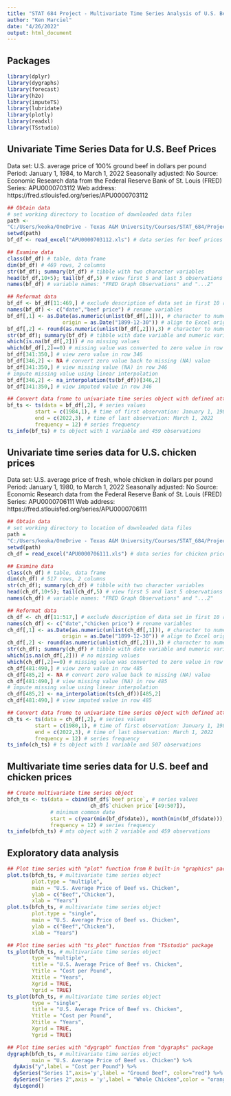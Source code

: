 ---
title: "STAT 684 Project - Multivariate Time Series Analysis of U.S. Beef and Chicken Prices"
author: "Ken Marciel"
date: "4/26/2022"
output: html_document
---

## Packages

```{r packages, message=FALSE, warning=FALSE}
library(dplyr)
library(dygraphs)
library(forecast)
library(h2o)
library(imputeTS)
library(lubridate)
library(plotly)
library(readxl)
library(TSstudio)
```


## Univariate Time Series Data for U.S. Beef Prices

Data set: U.S. average price of 100% ground beef in dollars per pound
Period: January 1, 1984, to March 1, 2022
Seasonally adjusted: No
Source: Economic Research data from the Federal Reserve Bank of St. Louis (FRED)
Series: APU0000703112
Web address: https://fred.stlouisfed.org/series/APU0000703112

```{r beefDataSet, include=FALSE}
## Obtain data
# set working directory to location of downloaded data files
path <- 
"C:/Users/keoka/OneDrive - Texas A&M University/Courses/STAT_684/Project/Data"
setwd(path)
bf_df <- read_excel("APU0000703112.xls") # data series for beef prices

## Examine data
class(bf_df) # table, data frame
dim(bf_df) # 469 rows, 2 columns
str(bf_df); summary(bf_df) # tibble with two character variables
head(bf_df,10+5); tail(bf_df,5) # view first 5 and last 5 observations
names(bf_df) # variable names: "FRED Graph Observations" and "...2"

## Reformat data
bf_df <- bf_df[11:469,] # exclude description of data set in first 10 rows
names(bf_df) <- c("date","beef price") # rename variables
bf_df[,1] <- as.Date(as.numeric(unlist(bf_df[,1])), # character to numeric date
                  origin = as.Date("1899-12-30")) # align to Excel origin point
bf_df[,2] <- round(as.numeric(unlist(bf_df[,2])),3) # character to numeric values
str(bf_df); summary(bf_df) # tibble with date variable and numeric variable
which(is.na(bf_df[,2])) # no missing values
which(bf_df[,2]==0) # missing value was converted to zero value in row 346
bf_df[341:350,] # view zero value in row 346
bf_df[346,2] <- NA # convert zero value back to missing (NA) value
bf_df[341:350,] # view missing value (NA) in row 346
# impute missing value using linear interpolation
bf_df[346,2] <- na_interpolation(ts(bf_df))[346,2]
bf_df[341:350,] # view imputed value in row 346

## Convert data frome to univariate time series object with defined attributes
bf_ts <- ts(data = bf_df[,2], # series values
         start = c(1984,1), # time of first observation: January 1, 1984
         end = c(2022,3), # time of last observation: March 1, 2022
         frequency = 12) # series frequency
ts_info(bf_ts) # ts object with 1 variable and 459 observations
```


## Univariate time series data for U.S. chicken prices

Data set: U.S. average price of fresh, whole chicken in dollars per pound
Period: January 1, 1980, to March 1, 2022
Seasonally adjusted: No
Source: Economic Research data from the Federal Reserve Bank of St. Louis (FRED)
Series: APU0000706111
Web address: https://fred.stlouisfed.org/series/APU0000706111

```{r chickenDataSet, include=FALSE}
## Obtain data
# set working directory to location of downloaded data files
path = 
"C:/Users/keoka/OneDrive - Texas A&M University/Courses/STAT_684/Project/Data"
setwd(path)
ch_df = read_excel("APU0000706111.xls") # data series for chicken prices

## Examine data
class(ch_df) # table, data frame
dim(ch_df) # 517 rows, 2 columns
str(ch_df); summary(ch_df) # tibble with two character variables
head(ch_df,10+5); tail(ch_df,5) # view first 5 and last 5 observations
names(ch_df) # variable names: "FRED Graph Observations" and "...2"

## Reformat data
ch_df <- ch_df[11:517,] # exclude description of data set in first 10 rows
names(ch_df) <- c("date","chicken price") # rename variables
ch_df[,1] <- as.Date(as.numeric(unlist(ch_df[,1])), # character to numeric date
                  origin = as.Date("1899-12-30")) # align to Excel origin point
ch_df[,2] <- round(as.numeric(unlist(ch_df[,2])),3) # character to numeric values
str(ch_df); summary(ch_df) # tibble with date variable and numeric variable
which(is.na(ch_df[,2])) # no missing values
which(ch_df[,2]==0) # missing value was converted to zero value in row 485
ch_df[481:490,] # view zero value in row 485
ch_df[485,2] <- NA # convert zero value back to missing (NA) value
ch_df[481:490,] # view missing value (NA) in row 485
# impute missing value using linear interpolation
ch_df[485,2] <- na_interpolation(ts(ch_df))[485,2]
ch_df[481:490,] # view imputed value in row 485

## Convert data frome to univariate time series object with defined attributes
ch_ts <- ts(data = ch_df[,2], # series values
         start = c(1980,1), # time of first observation: January 1, 1980
         end = c(2022,3), # time of last observation: March 1, 2022
         frequency = 12) # series frequency
ts_info(ch_ts) # ts object with 1 variable and 507 observations
```


## Multivariate time series data for U.S. beef and chicken prices

```{r multivariateDataSet, include=FALSE}
## Create multivariate time series object
bfch_ts <- ts(data = cbind(bf_df$`beef price`, # series values
                           ch_df$`chicken price`[49:507]),
              # minimum common date
              start = c(year(min(bf_df$date)), month(min(bf_df$date))),
              frequency = 12) # series frequency
ts_info(bfch_ts) # mts object with 2 variable and 459 observations
```


## Exploratory data analysis

```{r explore, echo=FALSE}
## Plot time series with "plot" function from R built-in "graphics" package
plot.ts(bfch_ts, # multivariate time series object
        plot.type = "multiple",
        main = "U.S. Average Price of Beef vs. Chicken",
        ylab = c("Beef","Chicken"),
        xlab = "Years")
plot.ts(bfch_ts, # multivariate time series object
        plot.type = "single",
        main = "U.S. Average Price of Beef vs. Chicken",
        ylab = c("Beef","Chicken"),
        xlab = "Years")

## Plot time series with "ts_plot" function from "TSstudio" package
ts_plot(bfch_ts, # multivariate time series object
        type = "multiple",
        title = "U.S. Average Price of Beef vs. Chicken",
        Ytitle = "Cost per Pound",
        Xtitle = "Years",
        Xgrid = TRUE,
        Ygrid = TRUE)
ts_plot(bfch_ts, # multivariate time series object
        type = "single",
        title = "U.S. Average Price of Beef vs. Chicken",
        Ytitle = "Cost per Pound",
        Xtitle = "Years",
        Xgrid = TRUE,
        Ygrid = TRUE)

## Plot time series with "dygraph" function from "dygraphs" package
dygraph(bfch_ts, # multivariate time series object
        main = "U.S. Average Price of Beef vs. Chicken") %>%
  dyAxis("y",label = "Cost per Pound") %>%
  dySeries("Series 1",axis='y',label = "Ground Beef", color="red") %>%
  dySeries("Series 2",axis = 'y',label = "Whole Chicken",color = "orange") %>%
  dyLegend()
```

